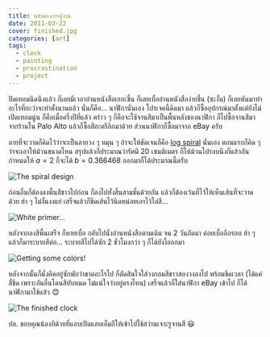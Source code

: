 ```yaml
---
title: พลังของการอู้งาน
date: 2011-03-22
cover: finished.jpg
categories: [art]
tags:
  - clock
  - painting
  - procrastination
  - project
---
```


ปิดเทอมนิดนึงแล้ว ก็เลยมีเวลาอ่านหนังสือเยอะขึ้น ก็เลยเบื่ออ่านหนังสือง่ายขึ้น (ซะงั้น) ก็เลยหันมาทำอะไรที่กะว่าจะทำตั้งนานแล้ว นั่นก็คือ… นาฬิกานั่นเอง
โปรเจคนี้คิดมา แล้วก็ซื้ออุปกรณ์มาตั้งแต่ยังไม่เปิดเทอมนู่น ก็คือเมื่อครึ่งปีที่แล้ว คร่าว ๆ ก็คือจะใช้จานสีมาเป็นพื้นหลังของนาฬิกา ก็ไปซื้อจานสีมาจากร้านใน Palo Alto แล้วก็ซื้อสีอะครีลิกมาด้วย ส่วนนาฬิกาก็ซื้อมาจาก eBay ครับ

ลายที่จะวาดก็คิดไว้ว่าจะเป็นลายวง ๆ หมุน ๆ ถ้าจะให้ชัดเจนก็คือ [log spiral](https://en.wikipedia.org/wiki/Log_spiral) นั่นเอง ตอนแรกก็คิด ๆ ว่าจะเอาให้ม้วนขนาดไหน สรุปแล้วก็ประมาณว่ารัศมี 20 เซนติเมตร ก็ให้ม้วนไปรอบนึงก็แล้วกัน กำหนดให้ $a = 2$ ก็จะได้ $b = 0.366468$ ออกมาก็ได้ประมาณนี้ครับ

![The spiral design](./spiral.jpg)

ก่อนอื่นก็ต้องลงพื้นสีขาวไปก่อน ก็ลงไปทั้งสิ้นสามชั้นด้วยกัน แล้วก็ต้องเว้นที่ไว้ให้เห็นเส้นที่จะวาดด้วย ฮ่า ๆ ไม่งั้นงงแย่ เสร็จแล้วก็ขีดเส้นไว้นิดหน่อยเอาไว้ไล่สี...

![White primer...](./primer.jpg)

หลังจากลงสีพื้นเสร็จ ก็หายเบื่อ กลับไปนั่งอ่านหนังสือตามเดิม จน 2 วันถัดมา ค่อยเบื่ออีกรอบ ฮ่า ๆ แล้วก็มาระบายสีต่อ… ระบายสีไปได้ซัก 2 ขั่วโมงกว่า ๆ ก็ได้ยังงี้ออกมา

![Getting some colors!](./color.jpg)

หลังจากนั้นก็นั่งคิดอยู่ซักพักว่าขาดอะไรไป ก็ตัดสินใจใส่วงกลมสีขาวสองวงลงไป พร้อมขีดเวลา (ได้แค่สี่ขีด เพราะอันอื่นโดนสีทับหมด ไม่แน่ใจว่าอยู่ตรงไหน) เสร็จแล้วก็ใส่นาฬิกา eBay เข้าไป ก็ได้นาฬิกามาใช้แล้ว 😊

![The finished clock](./finished.jpg)

ปล. ขอบคุณน้องทิด้วยที่แอบเปิดแลบเอ็มอีให้เข้าไปใช้สว่านเจาะรูจานสี 😃
